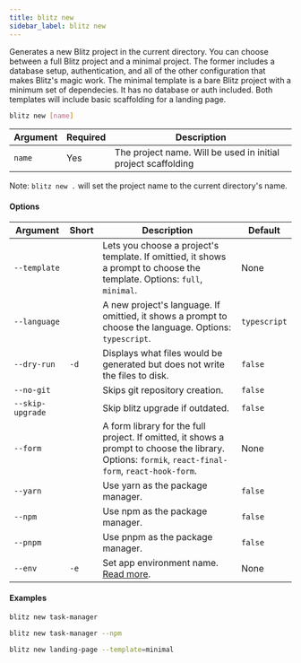 ```yaml
---
title: blitz new
sidebar_label: blitz new
---
```


Generates a new Blitz project in the current directory. You can choose
between a full Blitz project and a minimal project. The former includes a
database setup, authentication, and all of the other configuration that
makes Blitz's magic work. The minimal template is a bare Blitz project
with a minimum set of dependecies. It has no database or auth included.
Both templates will include basic scaffolding for a landing page.

```bash
blitz new [name]
```

| Argument | Required | Description                                                   |
| -------- | -------- | ------------------------------------------------------------- |
| `name`   | Yes      | The project name. Will be used in initial project scaffolding |

Note: `blitz new .` will set the project name to the current directory's
name.

#### Options

| Argument         | Short | Description                                                                                                                                         | Default      |
| ---------------- | ----- | --------------------------------------------------------------------------------------------------------------------------------------------------- | ------------ |
| `--template`     |       | Lets you choose a project's template. If omittied, it shows a prompt to choose the template. Options: `full`, `minimal`.                            | None         |
| `--language`     |       | A new project's language. If omittied, it shows a prompt to choose the language. Options: `typescript`.                                             | `typescript` |
| `--dry-run`      | `-d`  | Displays what files would be generated but does not write the files to disk.                                                                        | `false`      |
| `--no-git`       |       | Skips git repository creation.                                                                                                                      | `false`      |
| `--skip-upgrade` |       | Skip blitz upgrade if outdated.                                                                                                                     | `false`      |
| `--form`         |       | A form library for the full project. If omitted, it shows a prompt to choose the library. Options: `formik`, `react-final-form`, `react-hook-form`. | None         |
| `--yarn`         |       | Use yarn as the package manager.                                                                                                                    | `false`      |
| `--npm`          |       | Use npm as the package manager.                                                                                                                     | `false`      |
| `--pnpm`         |       | Use pnpm as the package manager.                                                                                                                    | `false`      |
| `--env`          | `-e`  | Set app environment name. [Read more](/docs/custom-environments#custom-environments).                                                               | None         |

#### Examples

```bash
blitz new task-manager
```

```bash
blitz new task-manager --npm
```

```bash
blitz new landing-page --template=minimal
```
